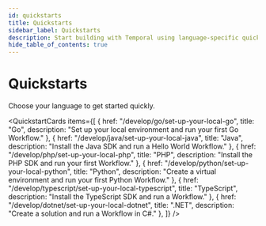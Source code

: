 ```yaml
---
id: quickstarts
title: Quickstarts
sidebar_label: Quickstarts
description: Start building with Temporal using language-specific quickstarts.
hide_table_of_contents: true
---
```



# Quickstarts

Choose your language to get started quickly.

<QuickstartCards
  items={[
    { href: "/develop/go/set-up-your-local-go", title: "Go", description: "Set up your local environment and run your first Go Workflow." },
    { href: "/develop/java/set-up-your-local-java", title: "Java", description: "Install the Java SDK and run a Hello World Workflow." },
    { href: "/develop/php/set-up-your-local-php", title: "PHP", description: "Install the PHP SDK and run your first Workflow." },
    { href: "/develop/python/set-up-your-local-python", title: "Python", description: "Create a virtual environment and run your first Python Workflow." },
    { href: "/develop/typescript/set-up-your-local-typescript", title: "TypeScript", description: "Install the TypeScript SDK and run a Workflow." },
    { href: "/develop/dotnet/set-up-your-local-dotnet", title: ".NET", description: "Create a solution and run a Workflow in C#." },
  ]}
/>

